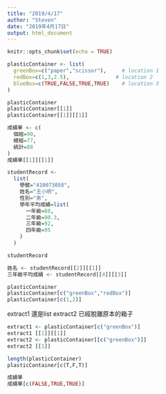 ```yaml
---
title: "2019/4/17"
author: "Steven"
date: "2019年4月17日"
output: html_document
---
```


```r
knitr::opts_chunk$set(echo = TRUE)
```

```r
plasticContainer <- list(
  greenBox=c("paper","scissor"),     # location 1
  redBox=c(1,3,2.5),               # location 2
  blueBox=c(TRUE,FALSE,TRUE,TRUE)    # location 3
)
```

```r
plasticContainer
plasticContainer[[1]]
plasticContainer[[1]][[1]]
```

```r
成績單 <- c(
  個經=90,
  總經=77,
  統計=88
)
成績單[[1]][[1]]
```

```r
studentRecord <-
  list(
    學號="410073058",
    姓名="王小明",
    性別="男",
    學年平均成績=list(
      一年級=88,
      二年級=90.3,
      三年級=92,
      四年級=95
    )
  )

studentRecord
```

```r
姓名 <- studentRecord[[2]][[1]]
三年級平均成績 <- studentRecord[[4]][[3]]
```

```r
plasticContainer
plasticContainer[c("greenBox","redBox")] 
plasticContainer[c(1,2)]
```
extract1 還是list
extract2 已經脫離原本的箱子
```r
extract1 <- plasticContainer[c("greenBox")]
extract1 [[1]][[1]]
extract2 <- plasticContainer[[c("greenBox")]]
extract2 [[1]]
```

```r
length(plasticContainer)
plasticContainer[c(T,F,T)]
```
```r
成績單
成績單[c(FALSE,TRUE,TRUE)]
```




































